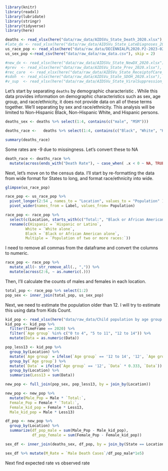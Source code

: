 ```r
library(knitr)
library(readxl)
library(lubridate)
library(stringr)
library(tidyverse)
library(here)
```

```r
deaths <- read_xlsx(here("data/raw_data/AIDSVu_State_Death_2020.xlsx"), skip = 3)
#late_dx <- read_xlsx(here("data/raw_data/AIDSVu_State_LateDiagnoses_2020.xlsx"), skip = 3)
us_race_pop <- read_xlsx(here("data/raw_data/DECENNIALPL2020.P2-2023-02-24T124235.xlsx"), sheet = 2)
us_sex_pop <-read_csv(here("data/raw_data/raw_data.csv"), skip = 2)

#new_dx <- read_xlsx(here("data/raw_data/AIDSVu_State_NewDX_2020.xlsx"), skip = 3)
#prev  <- read_xlsx(here("data/raw_data/AIDSVu_State_Prev_2020.xlsx"), skip = 3)
#rec_care  <- read_xlsx(here("data/raw_data/AIDSVu_State_ReceiptofCare_2020.xlsx"), skip = 3)
#sdoh  <- read_xlsx(here("data/raw_data/AIDSVu_State_SDOH_2020.xlsx"), skip = 3)
#v_sup  <- read_xlsx(here("data/raw_data/AIDSVu_State_ViralSuppression_2020.xlsx"), skip = 3)
```

Let's start by separating `deaths` by demographic characteristic . While this data provides information on demographic characteristics such as sex, age group, and race/ethnicity, it does not provide data on all of these terms together. We'll separating by sex and race/ethnicity. This analysis will be limited to Non-Hispanic Black, Non-Hispanic White, and Hispanic persons.
```r
deaths_sex <- deaths %>% select(1:4, contains(c("male", "MSM")))

deaths_race <-   deaths %>% select(1:4, contains(c("Black", "White", "Hispanic",  "Multiple")))

summary(deaths_race)
```

Some rates are -9 due to missingness. Let's convert these to NA
```r
death_race <- deaths_race %>% 
  mutate(across(ends_with("Death Rate"), ~ case_when( .x < 0 ~ NA, TRUE ~ .x)))
```

Next, let's move on to the census data. I'll start by re-formatting the data from wide format for States to long, and format race/ethnicity into wide.
```r
glimpse(us_race_pop)

race_pop <- us_race_pop %>%  
  pivot_longer(2:54 , names_to = "Location", values_to = "Population" ) %>%  
  pivot_wider(names_from = Label, values_from= Population)
```

```r
race_pop <- race_pop %>% 
  select(c(Location, starts_with(c("Total:", "Black or African American alone", "Hispanic", "White alone", "Population of two or more races:")))) %>% 
  rename(c(Hispanic = `Hispanic or Latino`,
         White = `White alone`,
         Black = `Black or African American alone`,
         Multiple = `Population of two or more races:`))
```

I need to remove all commas from the dataframe and convert the columns to numeric. 
```r
race_pop <- race_pop %>% 
  mutate_all(~ str_remove_all(., ",")) %>% 
  mutate(across(2:6, ~ as.numeric(.)))

```

Then, I'll calculate the counts of males and females in each location.
```r
total_pop <- race_pop %>% select(1:2)
pop_sex <- inner_join(total_pop, us_sex_pop)
```

Next, we need to estimate the population older than 12. I will try to estimate this using data from Kids Count. 

```r
kid_pop <- read_xlsx(here("data/raw_data/Child population by age group.xlsx"))
kid_pop <- kid_pop %>% 
  filter(TimeFrame == 2020) %>% 
  filter(`Age group` %in% c("0 to 4", "5 to 11", "12 to 14")) %>% 
  mutate(Data = as.numeric(Data))

pop_less13 <- kid_pop %>% 
  group_by(Location) %>% 
  mutate(`Age group` = ifelse(`Age group` == '12 to 14', '12', `Age group`)) %>%
  group_by(`Age group`) %>%
  mutate(`Data` = ifelse(`Age group` == '12', `Data` * 0.333, `Data`)) %>%
  group_by(Location) %>% 
  summarise(Less13 = sum(Data))

new_pop <- full_join(pop_sex, pop_less13, by = join_by(Location))

new_pop <- new_pop %>% 
  mutate(Male_Pop = Male * `Total:`,
  Female_Pop = Female * `Total:`,
  Female_kid_pop = Female * Less13,
  Male_kid_pop = Male * Less13)

df_pop <- new_pop %>% 
  group_by(Location) %>% 
  summarize(df_pop_male = sum(Male_Pop - Male_kid_pop),
            df_pop_female = sum(Female_Pop - Female_kid_pop))

```

```r
sex_df <- inner_join(deaths_sex, df_pop, by = join_by(State == Location))
```

```r
sex_df %>% mutate(M_Rate = `Male Death Cases`/df_pop_male*1e5)
```

Next find expected rate vs observed rate